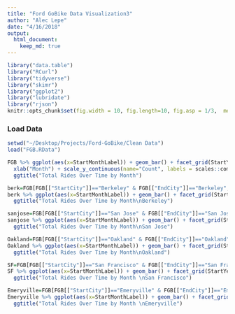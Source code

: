 ```yaml
---
title: "Ford GoBike Data Visualization3"
author: "Alec Lepe"
date: "4/16/2018"
output: 
  html_document:
    keep_md: true
---
```


```r
library("data.table")
library("RCurl")
library("tidyverse")
library("skimr")
library("ggplot2")
library("lubridate")
library("rjson")
knitr::opts_chunk$set(fig.width = 10, fig.length=10, fig.asp = 1/3,  message=FALSE)
```
### Load Data
```r
setwd("~/Desktop/Projects/Ford-GoBike/Clean Data")
load("FGB.RData")
```
```r
FGB %>% ggplot(aes(x=StartMonthLabel)) + geom_bar() + facet_grid(StartYear ~ .) + 
  xlab("Month") + scale_y_continuous(name="Count", labels = scales::comma) +
  ggtitle("Total Rides Over Time by Month")
```

```r
berk=FGB[FGB[["StartCity"]]=="Berkeley" & FGB[["EndCity"]]=="Berkeley",]
berk %>% ggplot(aes(x=StartMonthLabel)) + geom_bar() + facet_grid(StartYear ~ .) +xlab("Month") + scale_y_continuous(name="Count", labels = scales::comma) +
  ggtitle("Total Rides Over Time by Month\nBerkeley")
```
```r
sanjose=FGB[FGB[["StartCity"]]=="San Jose" & FGB[["EndCity"]]=="San Jose",]
sanjose %>% ggplot(aes(x=StartMonthLabel)) + geom_bar() + facet_grid(StartYear ~ .) +xlab("Month") + scale_y_continuous(name="Count", labels = scales::comma) +
  ggtitle("Total Rides Over Time by Month\nSan Jose")
```
```r
Oakland=FGB[FGB[["StartCity"]]=="Oakland" & FGB[["EndCity"]]=="Oakland",]
Oakland %>% ggplot(aes(x=StartMonthLabel)) + geom_bar() + facet_grid(StartYear ~ .) +xlab("Month") + scale_y_continuous(name="Count", labels = scales::comma) +
  ggtitle("Total Rides Over Time by Month\nOakland")
```
```r
SF=FGB[FGB[["StartCity"]]=="San Francisco" & FGB[["EndCity"]]=="San Francisco",]
SF %>% ggplot(aes(x=StartMonthLabel)) + geom_bar() + facet_grid(StartYear ~ .) +xlab("Month") + scale_y_continuous(name="Count", labels = scales::comma) +
  ggtitle("Total Rides Over Time by Month \nSan Francisco")
```
```r
Emeryville=FGB[FGB[["StartCity"]]=="Emeryville" & FGB[["EndCity"]]=="Emeryville",]
Emeryville %>% ggplot(aes(x=StartMonthLabel)) + geom_bar() + facet_grid(StartYear ~ .) +xlab("Month") + scale_y_continuous(name="Count", labels = scales::comma) +
  ggtitle("Total Rides Over Time by Month \nEmeryville")
```